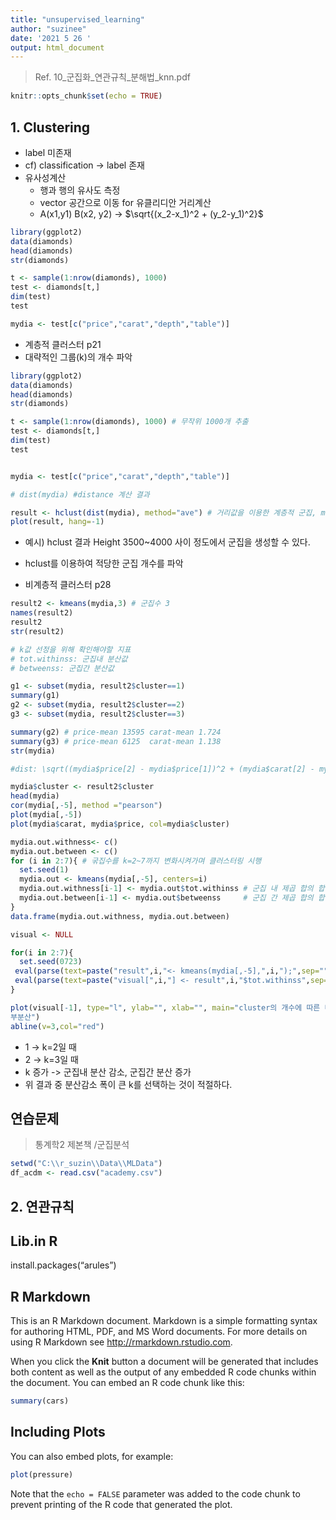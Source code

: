 ```yaml
---
title: "unsupervised_learning"
author: "suzinee"
date: '2021 5 26 '
output: html_document
---
```

>Ref. 10_군집화_연관규칙_분해법_knn.pdf

```r
knitr::opts_chunk$set(echo = TRUE)
```

## 1. Clustering
- label 미존재
- cf) classification -> label 존재
- 유사성계산
  - 행과 행의 유사도 측정
  - vector 공간으로 이동 for 유클리디안 거리계산
  - A(x1,y1) B(x2, y2) ->  $\sqrt{(x_2-x_1)^2 + (y_2-y_1)^2}$


```r
library(ggplot2)
data(diamonds)
head(diamonds)
str(diamonds)

t <- sample(1:nrow(diamonds), 1000)
test <- diamonds[t,]
dim(test)
test

mydia <- test[c("price","carat","depth","table")]

```

- 계층적 클러스터 p21
 - 대략적인 그룹(k)의 개수 파악
```r
library(ggplot2)
data(diamonds)
head(diamonds)
str(diamonds)

t <- sample(1:nrow(diamonds), 1000) # 무작위 1000개 추출
test <- diamonds[t,]
dim(test)
test


mydia <- test[c("price","carat","depth","table")]

# dist(mydia) #distance 계산 결과

result <- hclust(dist(mydia), method="ave") # 거리값을 이용한 계층적 군집, method ="ave" 집단을 평균값으로 만듬
plot(result, hang=-1)
```

- 예시) hclust 결과 Height 3500~4000 사이 정도에서 군집을 생성할 수 있다.

- hclust를 이용하여 적당한 군집 개수를 파악

- 비계층적 클러스터 p28

```r
result2 <- kmeans(mydia,3) # 군집수 3
names(result2)
result2
str(result2)

# k값 선정을 위해 확인해야할 지표
# tot.withinss: 군집내 분산값
# betweenss: 군집간 분산값

g1 <- subset(mydia, result2$cluster==1)
summary(g1)
g2 <- subset(mydia, result2$cluster==2)
g3 <- subset(mydia, result2$cluster==3)

summary(g2) # price-mean 13595 carat-mean 1.724
summary(g3) # price-mean 6125  carat-mean 1.138
str(mydia)

#dist: \sqrt((mydia$price[2] - mydia$price[1])^2 + (mydia$carat[2] - mydia$carat[1])^2 + (mydia$depth[2]-mydia$depth[1])^2 + (mydia$table[2]-mydia$table[1])^2)

```


```r
mydia$cluster <- result2$cluster
head(mydia)
cor(mydia[,-5], method ="pearson")
plot(mydia[,-5])
plot(mydia$carat, mydia$price, col=mydia$cluster)
```


```r
mydia.out.withness<- c()
mydia.out.between <- c()
for (i in 2:7){ # 굮집수를 k=2~7까지 변화시켜가며 클러스터링 시행
  set.seed(1)
  mydia.out <- kmeans(mydia[,-5], centers=i)
  mydia.out.withness[i-1] <- mydia.out$tot.withinss # 군집 내 제곱 합의 합
  mydia.out.between[i-1] <- mydia.out$betweenss     # 군집 간 제곱 합의 합
}
data.frame(mydia.out.withness, mydia.out.between)

visual <- NULL

for(i in 2:7){
  set.seed(0723)
 eval(parse(text=paste("result",i,"<- kmeans(mydia[,-5],",i,");",sep=""))) 
 eval(parse(text=paste("visual[",i,"] <- result",i,"$tot.withinss",sep=""))) 
}

plot(visual[-1], type="l", ylab="", xlab="", main="cluster의 개수에 따른 내
부분산") 
abline(v=3,col="red")
```


- 1 -> k=2일 때
- 2 -> k=3일 때
- k 증가 -> 군집내 분산 감소, 군집간 분산 증가
- 위 결과 중 분산감소 폭이 큰 k를 선택하는 것이 적절하다.


## 연습문제
>  통계학2 제본책 /군집분석

```r
setwd("C:\\r_suzin\\Data\\MLData")
df_acdm <- read.csv("academy.csv")

```


## 2. 연관규칙



## Lib.in R

install.packages("arules")



## R Markdown

This is an R Markdown document. Markdown is a simple formatting syntax for authoring HTML, PDF, and MS Word documents. For more details on using R Markdown see <http://rmarkdown.rstudio.com>.

When you click the **Knit** button a document will be generated that includes both content as well as the output of any embedded R code chunks within the document. You can embed an R code chunk like this:

```r
summary(cars)
```

## Including Plots

You can also embed plots, for example:

```r
plot(pressure)
```

Note that the `echo = FALSE` parameter was added to the code chunk to prevent printing of the R code that generated the plot.
